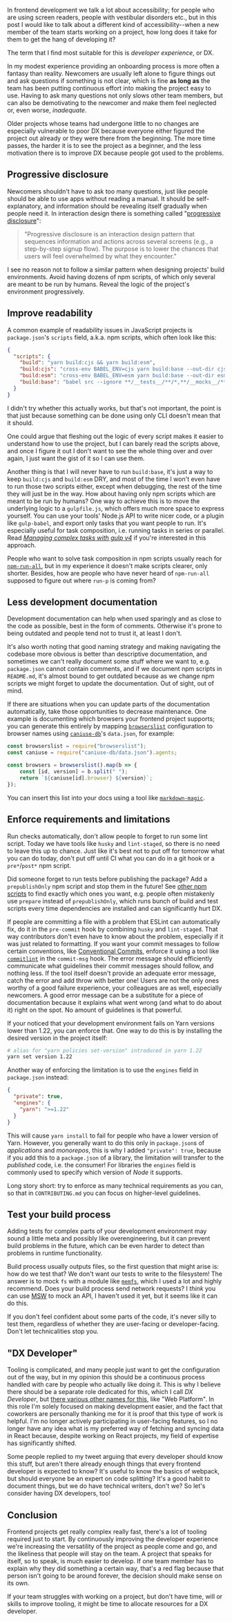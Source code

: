 In frontend development we talk a lot about accessibility; for people who are using screen readers, people with vestibular disorders etc., but in this post I would like to talk about a different kind of accessibility--when a new member of the team starts working on a project, how long does it take for them to get the hang of developing it?

The term that I find most suitable for this is _developer experience_, or DX.

In my modest experience providing an onboarding process is more often a fantasy than reality. Newcomers are usually left alone to figure things out and ask questions if something is not clear, which is fine **as long as** the team has been putting continuous effort into making the project easy to use. Having to ask many questions not only slows other team members, but can also be demotivating to the newcomer and make them feel neglected or, even worse, _inadequate_.

Older projects whose teams had undergone little to no changes are especially vulnerable to poor DX because everyone either figured the project out already or they were there from the beginning. The more time passes, the harder it is to see the project as a beginner, and the less motivation there is to improve DX because people got used to the problems.

## Progressive disclosure

Newcomers shouldn't have to ask too many questions, just like people should be able to use apps without reading a manual. It should be self-explanatory, and information should be revealing itself gradually when people need it. In interaction design there is something called "[progressive disclosure](https://www.interaction-design.org/literature/topics/progressive-disclosure#:~:text=Progressive%20disclosure%20is%20an%20interaction,overwhelmed%20by%20what%20they%20encounter.)":

> "Progressive disclosure is an interaction design pattern that sequences information and actions across several screens (e.g., a step-by-step signup flow). The purpose is to lower the chances that users will feel overwhelmed by what they encounter."

I see no reason not to follow a similar pattern when designing projects' build environments. Avoid having dozens of npm scripts, of which only several are meant to be run by humans. Reveal the logic of the project's environment progressively.

## Improve readability

A common example of readability issues in JavaScript projects is `package.json`'s `scripts` field, a.k.a. npm scripts, which often look like this:

```json
{
  "scripts": {
    "build": "yarn build:cjs && yarn build:esm",
    "build:cjs": "cross-env BABEL_ENV=cjs yarn build:base --out-dir cjs",
    "build:esm": "cross-env BABEL_ENV=esm yarn build:base --out-dir esm",
    "build:base": "babel src --ignore **/__tests__/**/*,**/__mocks__/**/*,**/*.stories.js"
  }
}
```

I didn't try whether this actually works, but that's not important, the point is that just because something can be done using only CLI doesn't mean that it should.

One could argue that fleshing out the logic of every script makes it easier to understand how to use the project, but I can barely read the scripts above, and once I figure it out I don't want to see the whole thing over and over again, I just want the gist of it so I can use them.

Another thing is that I will never have to run `build:base`, it's just a way to keep `build:cjs` and `build:esm` DRY, and most of the time I won't even have to run those two scripts either, except when debugging, the rest of the time they will just be in the way. How about having only npm scripts which are meant to be run by humans? One way to achieve this is to move the underlying logic to a `gulpfile.js`, which offers much more space to express yourself. You can use your tools' Node.js API to write nicer code, or a plugin like `gulp-babel`, and export only tasks that you want people to run. It's especially useful for task composition, i.e. running tasks in series or parallel. Read [_Managing complex tasks with gulp v4_](/blog/npm-scripts-vs-gulp-v4) if you're interested in this approach.

People who want to solve task composition in npm scripts usually reach for [`npm-run-all`](https://www.npmjs.com/package/npm-run-all), but in my experience it doesn't make scripts clearer, only shorter. Besides, how are people who have never heard of `npm-run-all` supposed to figure out where `run-p` is coming from?

## Less development documentation

Development documentation can help when used sparingly and as close to the code as possible, best in the form of comments. Otherwise it's prone to being outdated and people tend not to trust it, at least I don't.

It's also worth noting that good naming strategy and making navigating the codebase more obvious is better than descriptive documentation, and sometimes we can't really document some stuff where we want to, e.g. `package.json` cannot contain comments, and if we document npm scripts in `README.md`, it's almost bound to get outdated because as we change npm scripts we might forget to update the documentation. Out of sight, out of mind.

If there are situations when you can update parts of the documentation automatically, take those opportunities to decrease maintenance. One example is documenting which browsers your frontend project supports; you can generate this entirely by mapping [`browserslist`](https://github.com/browserslist/browserslist) configuration to browser names using [`caniuse-db`]()'s `data.json`, for example:

```js
const browserslist = require("browserslist");
const caniuse = require("caniuse-db/data.json").agents;

const browsers = browserslist().map(b => {
	const [id, version] = b.split(" ");
	return `${caniuse[id].browser} ${version}`;
});
```

You can insert this list into your docs using a tool like [`markdown-magic`](https://www.npmjs.com/package/markdown-magic).

## Enforce requirements and limitations

Run checks automatically, don't allow people to forget to run some lint script. Today we have tools like `husky` and `lint-staged`, so there is no need to leave this up to chance. Just like it's best not to put off for tomorrow what you can do today, don't put off until CI what you can do in a git hook or a `pre*`/`post*` npm script.

Did someone forget to run tests before publishing the package? Add a `prepublishOnly` npm script and stop them in the future! See [other npm scripts](https://docs.npmjs.com/misc/scripts) to find exactly which ones you want, e.g. people often mistakenly use `prepare` instead of `prepublishOnly`, which runs bunch of build and test scripts every time dependencies are installed and can significantly hurt DX.

If people are committing a file with a problem that ESLint can automatically fix, do it in the `pre-commit` hook by combining `husky` and `lint-staged`. That way contributors don't even have to know about the problem, especially if it was just related to formatting. If you want your commit messages to follow certain conventions, like [Conventional Commits](https://www.conventionalcommits.org/), enforce it using a tool like [`commitlint`](https://commitlint.js.org/) in the `commit-msg` hook. The error message should efficiently communicate what guidelines their commit messages should follow, and nothing less. If the tool itself doesn't provide an adequate error message, catch the error and add throw with better one! Users are not the only ones worthy of a good failure experience, your colleagues are as well, especially newcomers. A good error message can be a substitute for a piece of documentation because it explains what went wrong (and what to do about it) right on the spot. No amount of guidelines is that powerful.

If your noticed that your development environment fails on Yarn versions lower than 1.22, you can enforce that. One way to do this is by installing the desired version in the project itself:

```bash
# alias for "yarn policies set-version" introduced in yarn 1.22
yarn set version 1.22
```

Another way of enforcing the limitation is to use the `engines` field in `package.json` instead:

```json
{
  "private": true,
  "engines": {
    "yarn": ">=1.22"
  }
}
```

This will cause `yarn install` to fail for people who have a lower version of Yarn. However, you generally want to do this only in `package.json`s of _applications_ and _monorepos_, this is why I added `"private": true`, because if you add this to a `package.json` of a library, the limitation will transfer to the _published_ code, i.e. the consumer! For libraries the `engines` field is commonly used to specify which version of _Node_ it supports.

Long story short: try to enforce as many technical requirements as you can, so that in `CONTRIBUTING.md` you can focus on higher-level guidelines.

## Test your build process

Adding tests for complex parts of your development environment may sound a little meta and possibly like overengineering, but it can prevent build problems in the future, which can be even harder to detect than problems in runtime functionality.

Build process usually outputs files, so the first question that might arise is: how do we test that? We don't want our tests to write to the filesystem! The answer is to mock `fs` with a module like [`memfs`](https://www.npmjs.com/package/memfs), which I used a lot and highly recommend. Does your build process send network requests? I _think_ you can use [MSW](https://mswjs.io/) to mock an API, I haven't used it yet, but it seems like it can do this.

If you don't feel confident about some parts of the code, it's never silly to test them, regardless of whether they are user-facing or developer-facing. Don't let technicalities stop you.

<!--
### Beware of the [NIH syndrome](https://en.wikipedia.org/wiki/Not_invented_here)

If an existing Node package is popular, that usually means that it's well-documented and well-tested, it's unnecessary to find out the hard way why those tests exist. There is no shame is deleting our own code and replacing it with an existing solution.
-->

<!--
### Don't shadow underlying executables with npm scripts

I expect `yarn eslint` to run the `node_modules/.bin/eslint` executable. If you're creating a npm script that uses ESLint, make sure to call it something different. While the problem of shadowing can be avoided by running `npx eslint`, npx also doubles as a command which downloads ESLint if it's not present, which is unwanted in this case, I want the command to fail when the ESLint executable isn't present.
-->

## "DX Developer"

Tooling is complicated, and many people just want to get the configuration out of the way, but in my opinion this should be a continuous process handled with care by people who actually like doing it. This is why I believe there should be a separate role dedicated for this, which I call _DX Developer_, but [there various other names for this](https://twitter.com/silvenon/status/1151063178845020160), like "Web Platform". In this role I'm solely focused on making development easier, and the fact that coworkers are personally thanking me for it is proof that this type of work is helpful. I'm no longer actively participating in user-facing features, so I no longer have any idea what is my preferred way of fetching and syncing data in React because, despite working on React projects, my field of expertise has significantly shifted.

Some people replied to my tweet arguing that every developer should know this stuff, but aren't there already enough things that every frontend developer is expected to know? It's useful to know the basics of webpack, but should everyone be an expert on code splitting? It's a good habit to document things, but we do have technical writers, don't we? So let's consider having DX developers, too!

## Conclusion

Frontend projects get really complex really fast, there's a lot of tooling required just to start. By continuously improving the developer experience we're increasing the versatility of the project as people come and go, and the likeliness that people will stay on the team. A project that speaks for itself, so to speak, is much easier to develop. If one team member has to explain why they did something a certain way, that's a red flag because that person isn't going to be around forever, the decision should make sense on its own.

<!--
The onus is also on newcomers to react when something took too long to figure out. They have a fresh perspective so they need to act fast and help improve that aspect for the next person, at least by reporting the issue. If the roadblock is significant, but the solution is simple, do it immediately, otherwise you'll forget because once you figure it out it stops seeming like a big deal. If the issue is not fixed, the next person will probably struggle with the same problem, which is unnecessary.
-->

If your team struggles with working on a project, but don't have time, will or skills to improve tooling, it might be time to allocate resources for a DX developer.

